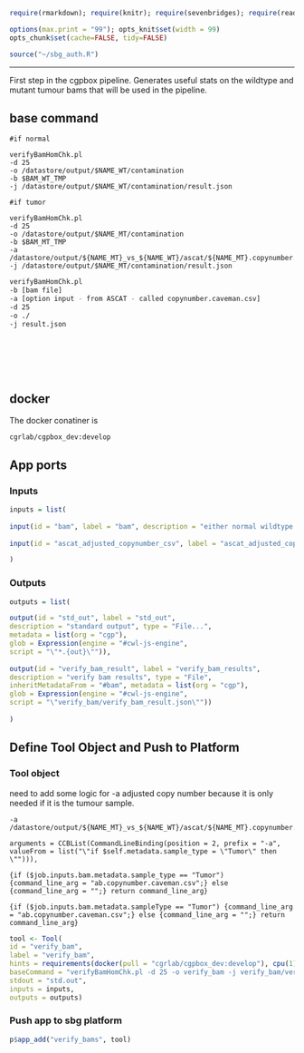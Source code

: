 ```r
require(rmarkdown); require(knitr); require(sevenbridges); require(readr)

options(max.print = "99"); opts_knit$set(width = 99)
opts_chunk$set(cache=FALSE, tidy=FALSE)

source("~/sbg_auth.R")

```

<hr>

First step in the cgpbox pipeline.  Generates useful stats on the wildtype and mutant tumour bams that will be used in the pipeline.

## base command

```
#if normal

verifyBamHomChk.pl 
-d 25
-o /datastore/output/$NAME_WT/contamination
-b $BAM_WT_TMP
-j /datastore/output/$NAME_WT/contamination/result.json

#if tumor

verifyBamHomChk.pl 
-d 25
-o /datastore/output/$NAME_MT/contamination
-b $BAM_MT_TMP
-a /datastore/output/${NAME_MT}_vs_${NAME_WT}/ascat/${NAME_MT}.copynumber.caveman.csv
-j /datastore/output/$NAME_MT/contamination/result.json

```

```sh

verifyBamHomChk.pl
-b [bam file]
-a [option input - from ASCAT - called copynumber.caveman.csv] 
-d 25
-o ./
-j result.json

```

<br><br><br><br>

## docker 

The docker conatiner is

``` cgrlab/cgpbox_dev:develop ```

## App ports {.tabset .tabset-fade .tabset-tabs}

### Inputs

```r
inputs = list(
  
input(id = "bam", label = "bam", description = "either normal wildtype or tumour mutatantbam", type = "File", prefix = "-b", secondaryFiles = list(".bai")),
  
input(id = "ascat_adjusted_copynumber_csv", label = "ascat_adjusted_copynumber_csv", description = "ascat adjusted for caveman copynumber csv", type = "File", valueFrom = list("{if ($job.inputs.bam.metadata.sample_type == \"Tumor\"){return $self.path;}}"), prefix = "-a")

)


```

### Outputs

```r

outputs = list(

output(id = "std_out", label = "std_out", 
description = "standard output", type = "File...",
metadata = list(org = "cgp"),
glob = Expression(engine = "#cwl-js-engine",
script = "\"*.{out}\"")),
  
output(id = "verify_bam_result", label = "verify_bam_results", 
description = "verify bam results", type = "File",
inheritMetadataFrom = "#bam", metadata = list(org = "cgp"),
glob = Expression(engine = "#cwl-js-engine",
script = "\"verify_bam/verify_bam_result.json\""))
  
)


```

## Define Tool Object and Push to Platform {.tabset .tabset-fade .tabset-tabs}
  
### Tool object

need to add some logic for -a adjusted copy number because it is only needed if it is the tumour sample.

```
-a /datastore/output/${NAME_MT}_vs_${NAME_WT}/ascat/${NAME_MT}.copynumber.caveman.csv

arguments = CCBList(CommandLineBinding(position = 2, prefix = "-a", valueFrom = list("\"if $self.metadata.sample_type = \"Tumor\" then \""))),

{if ($job.inputs.bam.metadata.sample_type == "Tumor") {command_line_arg = "ab.copynumber.caveman.csv";} else {command_line_arg = "";} return command_line_arg}

{if ($job.inputs.bam.metadata.sampleType == "Tumor") {command_line_arg = "ab.copynumber.caveman.csv";} else {command_line_arg = "";} return command_line_arg}

```

```r

tool <- Tool(
id = "verify_bam", 
label = "verify_bam",
hints = requirements(docker(pull = "cgrlab/cgpbox_dev:develop"), cpu(1), mem(1000)),
baseCommand = "verifyBamHomChk.pl -d 25 -o verify_bam -j verify_bam/verify_bam_result.json",
stdout = "std.out",
inputs = inputs,
outputs = outputs)


```


### Push app to sbg platform

```r

p$app_add("verify_bams", tool)


```

